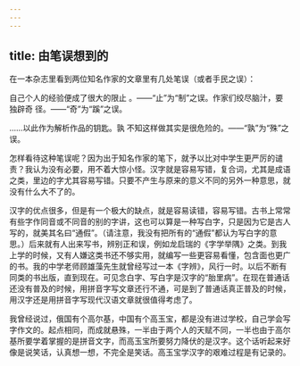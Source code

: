 ```yaml
---
---
---
```

title: 由笔误想到的
---




在一本杂志里看到两位知名作家的文章里有几处笔误（或者手民之误）：

自己个人的经验便成了很大的限止 。——“止”为“制”之误。作家们绞尽脑汁，要独辟奇 径。——“奇”为“蹊”之误。

……以此作为解析作品的钥匙。孰 不知这样做其实是很危险的。——“孰”为“殊”之误。

怎样看待这种笔误呢？因为出于知名作家的笔下，就予以比对中学生更严厉的谴责？我认为没有必要，用不着大惊小怪。汉字就是容易写错，复合词，尤其是成语之类，里边的字尤其容易写错。只要不产生与原来的意义不同的另外一种意思，就没有什么大不了的。

汉字的优点很多，但是有一个极大的缺点，就是容易读错，容易写错。古书上常常有些字作同音或不同音的别的字讲，这也可以算是一种写白字，只是因为它是古人写的，就美其名曰“通假”。（请注意，我没有把所有的“通假”都认为写白字的意思。）后来就有人出来写书，辨别正和误，例如龙启瑞的《字学举隅》之类。到我上学的时候，又有人嫌这类书还不够实用，就编写一些更容易看懂，包含面也更广的书。我的中学老师顾雄藻先生就曾经写过一本《字辨》，风行一时。以后不断有同类的书出版，直到现在。可见念白字、写白字是汉字的“胎里病”。在现在普通话还没有普及的时候，用拼音字写文章还行不通，可是到了普通话真正普及的时候，用汉字还是用拼音字写现代汉语文章就很值得考虑了。

我曾经说过，俄国有个高尔基，中国有个高玉宝，都是没有进过学校，自己学会写字作文的。起点相同，而成就悬殊，一半由于两个人的天赋不同，一半也由于高尔基所要学着掌握的是拼音文字，而高玉宝所要努力降伏的是汉字。这个话听起来好像是说笑话，认真想一想，不完全是笑话。高玉宝学汉字的艰难过程是有记录的。
